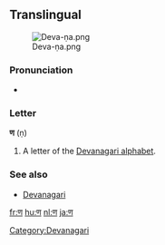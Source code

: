 {{also|प}}
==Translingual==
[[File:Deva-ṇa.png|thumb]]

===Pronunciation===
* {{IPA|/ɳə/}} {{i|may vary by language}}

===Letter===
'''ण''' (ṇ)

# A letter of the [[Devanagari alphabet]].

===See also===
* [[w:Devanagari|Devanagari]]

[[Category:Devanagari]]

[[fr:ण]]
[[hu:ण]]
[[nl:ण]]
[[ja:ण]]